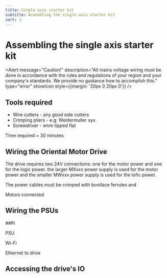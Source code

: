 ```yaml
---
title: Single axis starter kit
subtitle: Assembling the single axis starter kit
sort: 1
---
```




# Assembling the single axis starter kit

<Alert message="Caution!" description="All mains voltage wiring must be done in accordance with the rules and regulations of your region and your company's standards. We provide no guidance how to accomplish this." type="error" showIcon style={{margin: '20px 0 20px 0'}} />

## Tools required

* Wire cutters - any good side cutters
* Crimping pliers - e.g. Weidermuller xyx
* Screwdriver - xmm tipped flat

Time required = 30 minutes

## Wiring the Oriental Motor Drive

The drive requires two 24V connections: one for the motor power and one for the logic power. the larger MXxxx power supply is used for the motor power and the smaller MWxxx power supply is used for the lofic power.

The power cables must be crimped with bootlace ferrules and

Motors connected

## Wiring the PSUs


##Pi

PSU

Wi-Fi

Ethernet to drive



## Accessing the drive's IO


